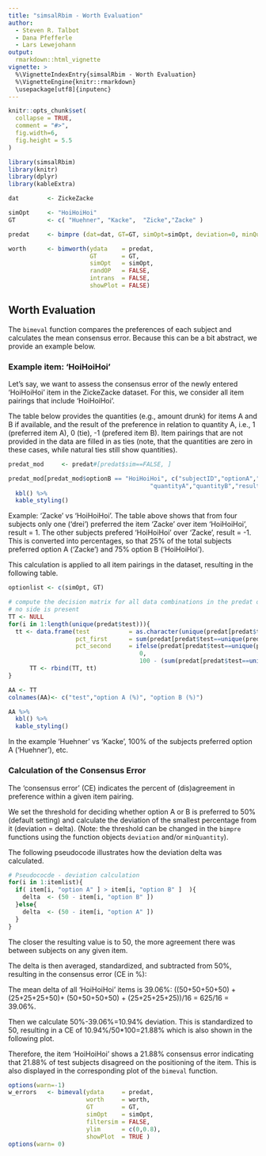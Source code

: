 ```yaml
---
title: "simsalRbim - Worth Evaluation"
author: 
  - Steven R. Talbot
  - Dana Pfefferle
  - Lars Lewejohann
output:
  rmarkdown::html_vignette
vignette: >
  %\VignetteIndexEntry{simsalRbim - Worth Evaluation}
  %\VignetteEngine{knitr::rmarkdown}
  \usepackage[utf8]{inputenc}
---
```


```r
knitr::opts_chunk$set(
  collapse = TRUE,
  comment = "#>",
  fig.width=6,
  fig.height = 5.5
)
```

```r
library(simsalRbim)
library(knitr)
library(dplyr)
library(kableExtra)
```



```r
dat        <- ZickeZacke

simOpt     <- "HoiHoiHoi"
GT         <- c( "Huehner", "Kacke",  "Zicke","Zacke" )

predat     <- bimpre (dat=dat, GT=GT, simOpt=simOpt, deviation=0, minQuantity=0)

worth      <- bimworth(ydata    = predat,
                       GT       = GT,
                       simOpt   = simOpt,
                       randOP   = FALSE,
                       intrans  = FALSE,
                       showPlot = FALSE)
```



## Worth Evaluation
The `bimeval` function compares the preferences of each subject and calculates
the mean consensus error. Because this can be a bit abstract, we provide an 
example below.

### Example item: 'HoiHoiHoi'
Let’s say, we want to assess the consensus error of the newly entered 
‘HoiHoiHoi’ item in the ZickeZacke dataset. For this, we consider all item
pairings that include ‘HoiHoiHoi’.

The table below provides the quantities (e.g., amount drunk) for items A and B 
if available, and the result of the preference in relation to quantity A, i.e.,
1 (preferred item A), 0 (tie), -1 (prefered item B). Item pairings that are not 
provided in the data are filled in as ties (note, that the quantities are zero 
in these cases, while natural ties still show quantities).

```r
predat_mod     <- predat#[predat$sim==FALSE, ]

predat_mod[predat_mod$optionB == "HoiHoiHoi", c("subjectID","optionA","optionB",
                                        "quantityA","quantityB","result")] %>%
  kbl() %>%
  kable_styling()
```

Example: ‘Zacke’ vs ‘HoiHoiHoi’. The table above shows that from four subjects 
only one (‘drei’) preferred the item ‘Zacke’ over item ‘HoiHoiHoi’, result = 1.
The other subjects prefered ‘HoiHoiHoi’ over ‘Zacke’, result = -1. This is
converted into percentages, so that 25% of the total subjects preferred option A
(‘Zacke’) and 75% option B (‘HoiHoiHoi’).

This calculation is applied to all item pairings in the dataset, resulting in 
the following table.

```r
optionlist <- c(simOpt, GT)

# compute the decision matrix for all data combinations in the predat object
# no side is present
TT <- NULL
for(i in 1:length(unique(predat$test))){
  tt <- data.frame(test           = as.character(unique(predat[predat$test==unique(predat$test)[i], "test"])),
                   pct_first      = sum(predat[predat$test==unique(predat$test)[i], ]$result== 1) / length(unique(predat$subjectID))*100,
                   pct_second     = ifelse(predat[predat$test==unique(predat$test)[i], ]$result ==0,
                                     0,
                                     100 - (sum(predat[predat$test==unique(predat$test)[i], ]$result== 1) / length(unique(predat$subjectID))*100)))
      TT <- rbind(TT, tt)
}

AA <- TT
colnames(AA)<- c("test","option A (%)", "option B (%)")

AA %>%
  kbl() %>%
  kable_styling()

```

In the example ‘Huehner’ vs ‘Kacke’, 100% of the subjects preferred option A 
(‘Huehner’), etc.


### Calculation of the Consensus Error
The ‘consensus error’ (CE) indicates the percent of (dis)agreement in preference
within a given item pairing.

We set the threshold for deciding whether option A or B is preferred to 50% 
(default setting) and calculate the deviation of the smallest percentage from 
it (deviation = delta). (Note: the threshold can be changed in the `bimpre` 
functions using the function objects `deviation` and/or `minQuantity`). 

The following pseudocode illustrates how the deviation delta was calculated.

```r
# Pseudococde - deviation calculation
for(i in 1:itemlist){
  if( item[i, "option A" ] > item[i, "option B" ]  ){
    delta  <- (50 - item[i, "option B" ])
  }else{
    delta  <- (50 - item[i, "option A" ])
  }
}
```

The closer the resulting value is to 50, the more agreement there was between 
subjects on any given item.

The delta is then averaged, standardized, and subtracted from 50%, resulting
in the consensus error (CE in %):

\begin{align*}
CE = 50-(\sum_{i=1}^n delta_i/n)/50*100\\
\end{align*}

The mean delta of all 'HoiHoiHoi' items is 39.06%:
((50+50+50+50) + (25+25+25+50)+ (50+50+50+50) + (25+25+25+25))/16 = 625/16 = 
39.06%.

Then we calculate 50%-39.06%=10.94% deviation. This is standardized to 50,
resulting in a CE of 10.94%/50*100=21.88% which is also shown in the following
plot.

Therefore, the item ‘HoiHoiHoi’ shows a 21.88% consensus error indicating that
21.88% of test subjects disagreed on the positioning of the item. This is also 
displayed in the corresponding plot of the `bimeval` function.


```r
options(warn=-1)
w_errors   <- bimeval(ydata     = predat, 
                      worth     = worth, 
                      GT        = GT,
                      simOpt    = simOpt,
                      filtersim = FALSE, 
                      ylim      = c(0,0.8),
                      showPlot  = TRUE )
options(warn= 0)
```



